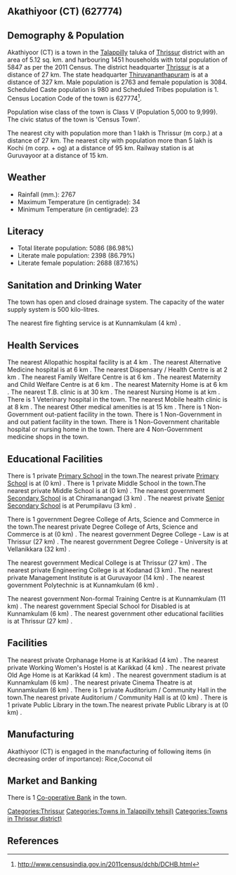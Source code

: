 {{Infobox settlement
| name=Akathiyoor (CT)
| native_name=
| native_name_lang=
| other_name=
| nickname=
| settlement_type=Town
| image_skyline=
| image_alt=
| image_caption=
| pushpin_map=India Kerala
| pushpin_label_position=right
| pushpin_map_alt=
| pushpin_map_caption=Location in Kerala, India
| latd=
| latm=
| lats=
| latNS=
| longd=
| longm=
| longs=
| longEW=
| coordinates_display=inline,title
| subdivision_type=Country
| subdivision_name={{flag|India}}
| subdivision_type1=[[States and territories of India|State]]
| subdivision_name1=Kerala 
| subdivision_type2=[[List of districts of India|District]]
| subdivision_name2=Thrissur
| subdivision_type3=Tahsil
| subdivision_name3=Talappilly
| website=
| established_title=<!-- Established -->
| established_date=
| founder=
| named_for=
| government_type=
| governing_body=
| unit_pref=Metric
| area_footnotes=
| area_rank=
| area_total_km2=5.12
| elevation_footnotes=
| elevation_m=
| population_total=5847
| population_as_of=2011
| population_rank=
| population_density_km2=1141
| population_demonym=
| population_footnotes=
| demographics_type1=Languages=
| demographics1_title1=Official=
| demographics1_info1=[[Malayalam language|Malayalam]]
| timezone1=[[Indian Standard Time|IST]]
| utc_offset1==+5:30
| postal_code_type=[[Postal Index Number|PIN]]
| postal_code=
| area_code_type=Telephone code
| area_code=
| registration_plate=
| blank1_name_sec1=Nearest city
| blank1_info_sec1=[[Thrissur (m corp.)]]
| blank2_name_sec1=[[Human sex ratio|Sex ratio]]
| blank2_info_sec1=1116
| blank3_name_sec1=Literacy
| blank3_info_sec1=86.98%
| blank1_name_sec2=[[2011 Census of India|2011 census]] code
| blank1_info_sec2=627774
| footnotes=
}}

== Akathiyoor (CT) (627774) ==

== Demography & Population ==

Akathiyoor (CT) is a town in the [[Talappilly]] taluka of [[Thrissur]] district with an area of 5.12 sq. km. and harbouring 1451 households with total population of 5847 as per the 2011 Census. The district headquarter [[Thrissur]] is at a distance of 27 km. The state headquarter [[Thiruvananthapuram]] is at a distance of 327 km. Male population is 2763 and female population is 3084. Scheduled Caste population is 980 and Scheduled Tribes population is 1. Census Location Code of the town is 627774<ref>http://www.censusindia.gov.in/2011census/dchb/DCHB.html</ref>.

Population wise class of the town is Class V (Population 5,000 to 9,999).
The civic status of the town is 'Census Town'.

The nearest city with population more than 1 lakh is Thrissur (m corp.) at a distance of 27 km. The nearest city with population more than 5 lakh is Kochi (m corp. + og)  at a distance of 95 km. Railway station is at Guruvayoor at a distance of 15 km.


== Weather ==  
* Rainfall (mm.): 2767 
* Maximum Temperature (in centigrade): 34
* Minimum Temperature (in centigrade): 23


== Literacy ==  
* Total literate population: 5086 (86.98%)
* Literate male population: 2398 (86.79%)
* Literate female population: 2688 (87.16%)


== Sanitation and Drinking Water ==  
The town has open and closed drainage system.
The capacity of the water supply system is 500 kilo-litres.

The nearest fire fighting service is at Kunnamkulam (4 km) .


== Health Services ==
The nearest Allopathic hospital facility is at 4 km .
The nearest Alternative Medicine hospital is at 6 km .
The nearest Dispensary / Health Centre is at 2 km .
The nearest Family Welfare Centre is at 6 km .
The nearest Maternity and Child Welfare Centre is at 6 km .
The nearest Maternity Home is at 6 km .
The nearest T.B. clinic is at 30 km .
The nearest Nursing Home is at  km .
There is 1 Veterinary hospital in the town.
The nearest Mobile health clinic is at 8 km .
The nearest Other medical amenities is at 15 km .
There is 1 Non-Government out-patient facility in the town.
There is 1 Non-Government in and out patient facility in the town.
There is 1 Non-Government charitable hospital or nursing home in the town.
There are 4 Non-Government medicine shops in the town.


== Educational Facilities ==
There is 1 private [[Primary School]] in the town.The nearest private [[Primary School]] is at  (0 km) .
There is 1 private Middle School in the town.The nearest private Middle School is at  (0 km) .
The nearest government [[Secondary School]] is at Chiramanangad  (3 km) .
The nearest private [[Senior Secondary School]] is at Perumpilavu (3 km) .
 
 
 
 
 
There is 1 government Degree College of Arts, Science and Commerce in the town.The nearest private Degree College of Arts, Science and Commerce is at  (0 km) .
The nearest government Degree College - Law is at Thrissur (27 km) .
The nearest government Degree College - University is at Vellanikkara (32 km) .
 
The nearest government Medical College is at Thrissur (27 km) .
The nearest private Engineering College is at Kodanad (3 km) .
The nearest private Management Institute is at Guruvayoor (14 km) .
The nearest government Polytechnic is at Kunnamkulam (6 km) .
 
The nearest government Non-formal Training Centre is at Kunnamkulam (11 km) .
The nearest government Special School for Disabled is at Kunnamkulam (6 km) .
The nearest government other educational facilities is at Thrissur (27 km) .


== Facilities ==
The nearest private Orphanage Home is at Karikkad (4 km) .
The nearest private Working Women's Hostel is at Karikkad (4 km) .
The nearest private Old Age Home is at Karikkad (4 km) .
The nearest government stadium is at Kunnamkulam (6 km) .
The nearest private Cinema Theatre is at Kunnamkulam (6 km) .
There is 1 private Auditorium / Community Hall in the town.The nearest private Auditorium / Community Hall is at  (0 km) .
There is 1 private Public Library in the town.The nearest private Public Library is at  (0 km) .


== Manufacturing ==
Akathiyoor (CT) is engaged in the manufacturing of following items (in decreasing order of importance): Rice,Coconut oil


== Market and Banking ==


There is 1 [[Co-operative Bank]] in the town.




[[Categories:Thrissur]]
[[Categories:Towns in Talappilly tehsil)]]
[[Categories:Towns in Thrissur district)]]


== References ==
{{Reflist}}


